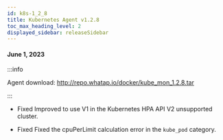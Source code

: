 ```yaml
---
id: k8s-1_2_8
title: Kubernetes Agent v1.2.8
toc_max_heading_level: 2
displayed_sidebar: releaseSidebar
---
```


#### June 1, 2023

:::info

Agent download: http://repo.whatap.io/docker/kube_mon_1.2.8.tar

:::

- <Status>Fixed</Status> Improved to use V1 in the Kubernetes HPA API V2 unsupported cluster.

- <Status>Fixed</Status> Fixed the cpuPerLimit calculation error in the <code>kube_pod</code> category.
